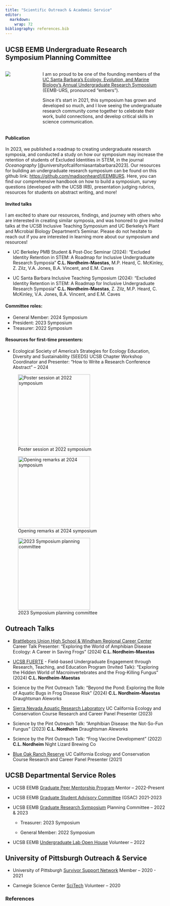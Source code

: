 ```yaml
---
title: "Scientific Outreach & Academic Service"
editor: 
  markdown: 
    wrap: 72
bibliography: references.bib
---
```


## UCSB EEMB Undergraduate Research Symposium Planning Committee

::: columns
::: {.column width="20%"}
![](images/URS_sticker_2024_whitebg.png){fig-alt="Logo for the EEMB-URS: a circle containing many animals and plants with the text EEMB URS 2024 at the top. Art by Bridget Vincent"}
:::

::: {.column width="80%"}
I am so proud to be one of the founding members of the [UC Santa
Barbara's Ecology, Evolution, and Marine Biology's Annual Undergraduate
Research Symposium](https://undergrad-symposium.eemb.ucsb.edu/)
(EEMB-URS, pronounced "embers").

Since it's start in 2021, this symposium has grown and developed so
much, and I love seeing the undergraduate research community come
together to celebrate their work, build connections, and develop
critical skills in science communication.
:::
:::

#### Publication

In 2023, we published a roadmap to creating undergraduate research
symposia, and conducted a study on how our symposium may increase the
retention of students of Excluded Identities in STEM, in the journal
*Oceanography* [@universityofcaliforniasantabarbara2023]. Our resources
for building an undergraduate research symposium can be found on this
github link: <https://github.com/madisonheard1/EEMBURS>. Here, you can
find our comprehensive handbook on how to build a symposium, survey
questions (developed with the UCSB IRB), presentation judging rubrics,
resources for students on abstract writing, and more!

#### Invited talks

I am excited to share our resources, findings, and journey with others
who are interested in creating similar symposia, and was honored to give
invited talks at the UCSB Inclusive Teaching Symposium and UC Berkeley's
Plant and Microbial Biology Department's Seminar. Please do not hesitate
to reach out if you are interested in learning more about our symposium
and resources!

-   UC Berkeley PMB Student & Post-Doc Seminar (2024): “Excluded
    Identity Retention in STEM: A Roadmap for Inclusive Undergraduate
    Research Symposia” **C.L. Nordheim-Maestas**, M.P. Heard, C.
    McKinley, Z. Zilz, V.A. Jones, B.A. Vincent, and E.M. Caves

-   UC Santa Barbara Inclusive Teaching Symposium (2024): “Excluded
    Identity Retention in STEM: A Roadmap for Inclusive Undergraduate
    Research Symposia” **C.L. Nordheim-Maestas**, Z. Zilz, M.P.
    Heard, C. McKinley, V.A. Jones, B.A. Vincent, and E.M. Caves

#### Committee roles:

-   General Member: 2024 Symposium
-   President: 2023 Symposium
-   Treasurer: 2022 Symposium

#### Resources for first-time presenters:

-   Ecological Society of America’s Strategies for Ecology Education,
    Diversity and Sustainability (SEEDS) UCSB Chapter Workshop
    Coordinator and Presenter: “How to Write a Research Conference
    Abstract” – 2024

::: {layout-ncol="3"}
![Poster session at 2022
symposium](images/EEMBURS_IMG_8757.jpeg){fig-alt="Outdoor poster session with lots of people presenting and discussing"
fig-align="center" width="6cm"}

![Opening remarks at 2024
symposium](images/EEMBURS_IMG_5378.jpeg){fig-alt="Auditorium with person speaking and a slide of the eemb-urs projected"
fig-align="center" width="6cm"}

![2023 Symposium planning
committee](images/EEMBURS_IMG_7240.jpeg){fig-alt="eight graduate students standing next to each other looking proud"
fig-align="center" width="6cm"}
:::

## Outreach Talks

-   [Brattleboro Union High School & Windham Regional Career
    Center](https://www.wrccvt.com/) Career Talk Presenter: “Exploring
    the World of Amphibian Disease Ecology: A Career in Saving
    Frogs” (2024) **C.L. Nordheim-Maestas**

-   [UCSB FUERTE](https://fuerte.eemb.ucsb.edu/) - Field-based
    Undergraduate Engagement through Research, Teaching, and Education
    Program (Invited Talk): “Exploring the Hidden World of
    Macroinvertebrates and the Frog-Killing Fungus” (2024) **C.L.
    Nordheim-Maestas**

-   Science by the Pint Outreach Talk: “Beyond the Pond: Exploring the
    Role of Aquatic Bugs in Frog Disease Risk” (2024) **C.L.
    Nordheim-Maestas** Draughtsman Aleworks

-   [Sierra Nevada Aquatic Research
    Laboratory](https://ucnrs.org/reserves/sierra-nevada-aquatic-research-laboratory/)
    UC California Ecology and Conservation Course Research and Career
    Panel Presenter (2023)

-   Science by the Pint Outreach Talk: “Amphibian Disease: the
    Not-So-Fun Fungus” (2023) **C.L. Nordheim** Draughtsman Aleworks

-   Science by the Pint Outreach Talk: “Frog Vaccine Development” (2022)
    **C.L. Nordheim** Night Lizard Brewing Co

-   [Blue Oak Ranch
    Reserve](https://ucnrs.org/reserves/blue-oak-ranch-reserve/) UC
    California Ecology and Conservation Course Research and Career Panel
    Presenter (2021)

## UCSB Departmental Service Roles

-   UCSB EEMB [Graduate Peer Mentorship
    Program](https://www.eembdeiw.com/projects/peer-mentorship) Mentor –
    2022-Present

-   UCSB EEMB [Graduate Student Advisory
    Committee](https://gsac.eemb.ucsb.edu/) (GSAC) 2021-2023

-   UCSB EEMB [Graduate Research
    Symposium](https://grad-symposium.eemb.ucsb.edu/) Planning Committee
    – 2022 & 2023

    -   Treasurer: 2023 Symposium

    -   General Member: 2022 Symposium

-   UCSB EEMB [Undergraduate Lab Open
    House](https://gsac.eemb.ucsb.edu/news) Volunteer – 2022

## University of Pittsburgh Outreach & Service

-   University of Pittsburgh [Survivor Support
    Network](https://www.diversity.pitt.edu/survivor-support-network)
    Member – 2020 - 2021

-   Carnegie Science Center
    [SciTech](https://carnegiesciencecenter.org/groups-and-schools/scitech/)
    Volunteer – 2020

### References

::: {#refs}
:::
